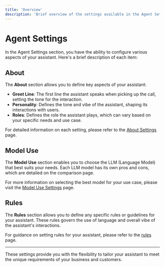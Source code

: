 ```yaml
---
title: 'Overview'
description: 'Brief overview of the settings available in the Agent Settings section'
---
```


# Agent Settings

In the Agent Settings section, you have the ability to configure various aspects of your assistant. Here's a brief description of each item:

## About

The **About** section allows you to define key aspects of your assistant:

- **Greet Line**: The first line the assistant speaks when picking up the call, setting the tone for the interaction.
- **Personality**: Defines the tone and vibe of the assistant, shaping its interactions with users.
- **Roles**: Defines the role the assistant plays, which can vary based on your specific needs and use case.

For detailed information on each setting, please refer to the [About Settings](./about) page.

## Model Use

The **Model Use** section enables you to choose the LLM (Language Model) that best suits your needs. Each LLM model has its own pros and cons, which are detailed on the comparison page.

For more information on selecting the best model for your use case, please visit the [Model Use Settings](./model-use) page.

## Rules

The **Rules** section allows you to define any specific rules or guidelines for your assistant. These rules govern the use of language and overall vibe of the assistant's interactions.

For guidance on setting rules for your assistant, please refer to the [rules](./rules) page.

---

These settings provide you with the flexibility to tailor your assistant to meet the unique requirements of your business and customers.
